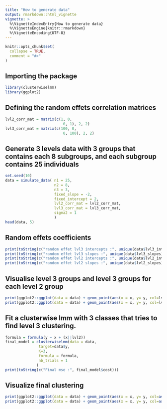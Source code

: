 ```yaml
---
title: "How to generate data"
output: rmarkdown::html_vignette
vignette: >
  %\VignetteIndexEntry{How to generate data}
  %\VignetteEngine{knitr::rmarkdown}
  %\VignetteEncoding{UTF-8}
---
```


```r
knitr::opts_chunk$set(
  collapse = TRUE,
  comment = "#>"
)
```
## Importing the package
```r
library(clusterwiselmm)
library(ggplot2)
```
## Defining the random effets correlation matrices
```r
lvl2_corr_mat = matrix(c(1, 0,
                          0, 1), 2, 2)
lvl3_corr_mat = matrix(c(100, 0,
                          0, 100), 2, 2)
```
## Generate 3 levels data with 3 groups that contains each 8 subgroups, and each subgroup contains 25 individuals
```r
set.seed(10)
data = simulate_data( n1 = 25,
                      n2 = 8,
                      n3 = 3,
                      fixed_slope = -2,
                      fixed_intercept = 2,
                      lvl2_corr_mat = lvl2_corr_mat,
                      lvl3_corr_mat = lvl3_corr_mat,
                      sigma2 = 1
                      )
head(data, 5)
```
## Random effets coefficients
```r
print(toString(c("random effet lvl3 intercepts :", unique(data$lvl3_intercepts))))
print(toString(c("random effet lvl3 slopes :", unique(data$lvl3_slopes))))
print(toString(c("random effet lvl2 intercepts :", unique(data$lvl2_intercepts))))
print(toString(c("random effet lvl2 slopes :", unique(data$lvl2_slopes))))
```
## Visualise level 3 groups and level 3 groups for each level 2 group
```r
print(ggplot2::ggplot(data = data) + geom_point(aes(x = x, y= y, col=lvl3)) + ggtitle("level 3 groups"))
print(ggplot2::ggplot(data = data) + geom_point(aes(x = x, y= y, col=lvl3)) + facet_wrap(data$lvl2)+ ggtitle("level 3 groups for each level 2 group")) 
```

## Fit a clusterwise lmm with 3 classes that tries to find level 3 clustering.
```r
formula = formula(y ~ x + (x||lvl2))
final_model = clusterwiselmm(data = data,
               target=data$y,
               K=3,
               formula = formula,
               nb_trials = 1
              )
print(toString(c("Final mse :", final_model$cost)))
```
## Visualize final clustering
```r
print(ggplot2::ggplot(data = data) + geom_point(aes(x = x, y= y, col=as.factor(final_model$clusters))) + ggtitle("level 3 groups"))
print(ggplot2::ggplot(data = data) + geom_point(aes(x = x, y= y, col=as.factor(final_model$clusters))) + facet_wrap(data$lvl2)+ ggtitle("level 3 groups for each level 2 group")) 
```

